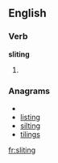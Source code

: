 
==English==

===Verb===
'''sliting'''

# {{present participle of|[[slite]]}}

===Anagrams===
* {{alphagram|giilnst}}
* [[listing#English|listing]]
* [[silting#English|silting]]
* [[tilings#English|tilings]]

[[fr:sliting]]